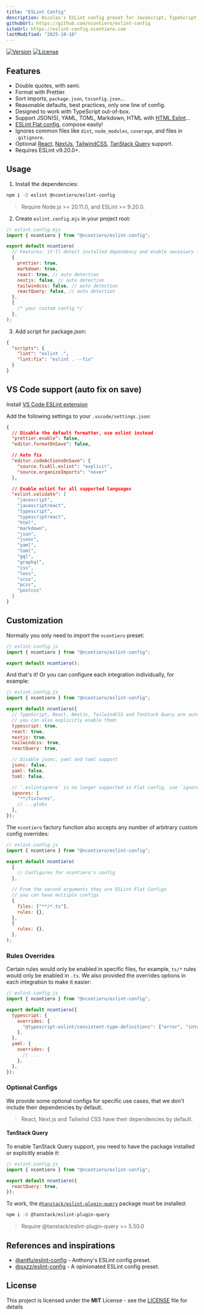 ```yaml
---
title: "ESLint Config"
description: Nicolas's ESLint config preset for JavaScript, TypeScript, and Prettier.
githubUrl: https://github.com/ncontiero/eslint-config
siteUrl: https://eslint-config.ncontiero.com
lastModified: "2025-10-18"
---
```


[![Version](https://img.shields.io/npm/v/@ncontiero/eslint-config)](https://www.npmjs.com/package/@ncontiero/eslint-config)
[![License](https://img.shields.io/badge/licence-MIT-blue)](https://github.com/ncontiero/eslint-config/blob/master/LICENSE)

## Features

- Double quotes, with semi.
- Format with Prettier.
- Sort imports, `package.json`, `tsconfig.json`...
- Reasonable defaults, best practices, only one line of config.
- Designed to work with TypeScript out-of-box.
- Support JSON(5), YAML, TOML, Markdown, HTML with [HTML Eslint](https://html-eslint.org/)...
- [ESLint Flat config](https://eslint.org/docs/latest/use/configure/configuration-files-new), compose easily!
- Ignores common files like `dist`, `node_modules`, `coverage`, and files in `.gitignore`.
- Optional [React](https://react.dev/), [NextJs](https://nextjs.org/), [TailwindCSS](https://tailwindcss.com/), [TanStack Query](https://tanstack.com/query/) support.
- Requires ESLint v9.20.0+.

## Usage

1. Install the dependencies:

```bash
npm i -D eslint @ncontiero/eslint-config
```

> Require Node.js >= 20.11.0, and ESLint >= 9.20.0.

2. Create `eslint.config.mjs` in your project root:

```mjs
// eslint.config.mjs
import { ncontiero } from "@ncontiero/eslint-config";

export default ncontiero(
  // Features: it'll detect installed dependency and enable necessary features automatically
  {
    prettier: true,
    markdown: true,
    react: true, // auto detection
    nextjs: false, // auto detection
    tailwindcss: false, // auto detection
    reactQuery: false, // auto detection
  },
  {
    /* your custom config */
  },
);
```

3. Add script for package.json:

```json
{
  "scripts": {
    "lint": "eslint .",
    "lint:fix": "eslint . --fix"
  }
}
```

## VS Code support (auto fix on save)

Install [VS Code ESLint extension](https://marketplace.visualstudio.com/items?itemName=dbaeumer.vscode-eslint)

Add the following settings to your `.vscode/settings.json`:

```json
{
  // Disable the default formatter, use eslint instead
  "prettier.enable": false,
  "editor.formatOnSave": false,

  // Auto fix
  "editor.codeActionsOnSave": {
    "source.fixAll.eslint": "explicit",
    "source.organizeImports": "never"
  },

  // Enable eslint for all supported languages
  "eslint.validate": [
    "javascript",
    "javascriptreact",
    "typescript",
    "typescriptreact",
    "html",
    "markdown",
    "json",
    "jsonc",
    "yaml",
    "toml",
    "gql",
    "graphql",
    "css",
    "less",
    "scss",
    "pcss",
    "postcss"
  ]
}
```

## Customization

Normally you only need to import the `ncontiero` preset:

```js
// eslint.config.js
import { ncontiero } from "@ncontiero/eslint-config";

export default ncontiero();
```

And that's it! Or you can configure each integration individually, for example:

```js
// eslint.config.js
import { ncontiero } from "@ncontiero/eslint-config";

export default ncontiero({
  // TypeScript, React, NextJs, TailwindCSS and TanStack Query are auto-detected,
  // you can also explicitly enable them:
  typescript: true,
  react: true,
  nextjs: true,
  tailwindcss: true,
  reactQuery: true,

  // Disable jsonc, yaml and toml support
  jsonc: false,
  yaml: false,
  toml: false,

  // `.eslintignore` is no longer supported in Flat config, use `ignores` instead
  ignores: [
    "**/fixtures",
    // ...globs
  ],
});
```

The `ncontiero` factory function also accepts any number of arbitrary custom config overrides:

```js
// eslint.config.js
import { ncontiero } from "@ncontiero/eslint-config";

export default ncontiero(
  {
    // Configures for ncontiero's config
  },

  // From the second arguments they are ESLint Flat Configs
  // you can have multiple configs
  {
    files: ["**/*.ts"],
    rules: {},
  },
  {
    rules: {},
  },
);
```

### Rules Overrides

Certain rules would only be enabled in specific files, for example, `ts/*` rules would only be enabled in `.ts`. We also provided the overrides options in each integration to make it easier:

```js
// eslint.config.js
import { ncontiero } from "@ncontiero/eslint-config";

export default ncontiero({
  typescript: {
    overrides: {
      "@typescript-eslint/consistent-type-definitions": ["error", "interface"],
    },
  },
  yaml: {
    overrides: {
      // ...
    },
  },
});
```

### Optional Configs

We provide some optional configs for specific use cases, that we don't include their dependencies by default.

> React, Next.js and Tailwind CSS have their dependencies by default.

#### TanStack Query

To enable TanStack Query support, you need to have the package installed or explicitly enable it:

```js
// eslint.config.js
import { ncontiero } from "@ncontiero/eslint-config";

export default ncontiero({
  reactQuery: true,
});
```

To work, the [`@tanstack/eslint-plugin-query`](https://tanstack.com/query/latest/docs/eslint/eslint-plugin-query) package must be installed:

```bash
npm i -D @tanstack/eslint-plugin-query
```

> Require @tanstack/eslint-plugin-query >= 5.50.0

## References and inspirations

- [@antfu/eslint-config](https://github.com/antfu/eslint-config) - Anthony's ESLint config preset.
- [@sxzz/eslint-config](https://github.com/sxzz/eslint-config) - A opinionated ESLint config preset.

## License

This project is licensed under the **MIT** License - see the [LICENSE](https://github.com/ncontiero/ncontiero.me/blob/master/LICENSE) file for details
